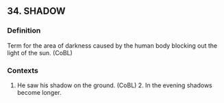 ## 34. SHADOW
### Definition
Term for the area of darkness caused by the human body blocking out the light of the sun. (CoBL)

### Contexts
1. He saw his shadow on the ground. (CoBL) 2. In the evening shadows become longer.

